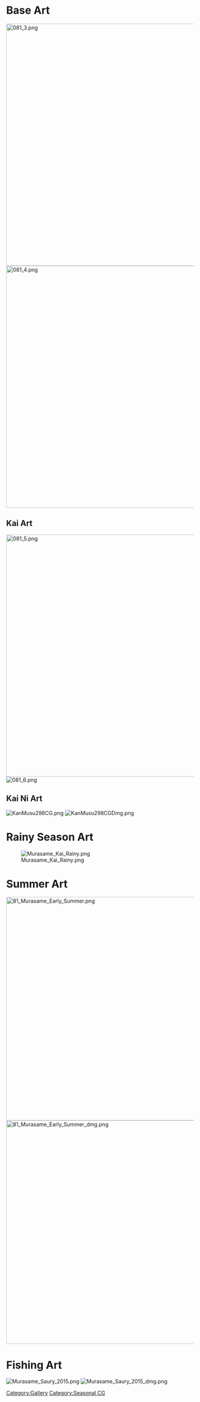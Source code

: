 =Base Art=
[[File:081_3.png|x650px]]   [[File:081_4.png|x650px]]

==Kai Art==
[[File:081_5.png|x650px]]   [[File:081_6.png]]

==Kai Ni Art==
[[File:KanMusu298CG.png]] [[File:KanMusu298CGDmg.png]]

=Rainy Season Art=
[[File:Murasame Kai Rainy.png]]

=Summer Art=
[[File:81_Murasame_Early_Summer.png|x600px]]   [[File:81_Murasame_Early_Summer_dmg.png|x600px]]

=Fishing Art=
[[File:Murasame_Saury_2015.png]]   [[File:Murasame_Saury_2015_dmg.png]]

[[Category:Gallery]]

[[Category:Seasonal CG]]